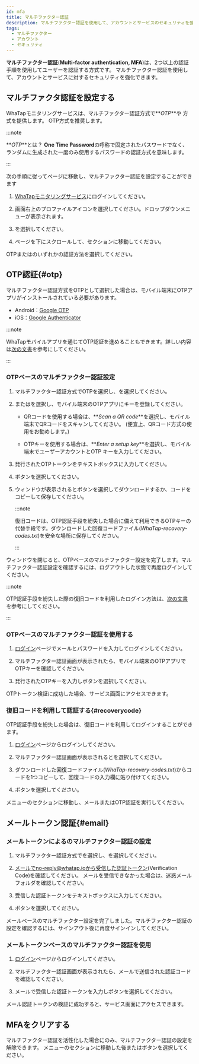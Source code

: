 ```yaml
---
id: mfa
title: マルチファクター認証
description: マルチファクター認証を使用して、アカウントとサービスのセキュリティを強化できます。
tags:
  - マルチファクター
  - アカウント
  - セキュリティ
---
```


**マルチファクター認証**(**Multi-factor authentication, MFA**)は、2つ以上の認証手順を使用してユーザーを認証する方式です。 マルチファクター認証を使用して、アカウントとサービスに対するセキュリティを強化できます。

## マルチファクタ認証を設定する

WhaTapモニタリングサービスは、マルチファクター認証方式で**_OTP_**や <Cmdname sid="email" className="uitext" />方式を提供します。 OTP方式を推奨します。

:::note

**_OTP_**とは？ **One Time Password**の呼称で固定されたパスワードでなく、ランダムに生成された一度のみ使用するパスワードの認証方式を意味します。

:::

次の手順に従って<Cmdname sid="MNU07360" className="uitext" />ページに移動し、マルチファクター認証を設定することができます

1. [WhaTapモニタリングサービス](https://service.whatap.io)にログインしてください。

2. 画面右上のプロファイルアイコンを選択してください。ドロップダウンメニューが表示されます。

3. <Cmdname sid="MNU07360" className="uitext" />を選択してください。

4. ページを下にスクロールして、<Cmdname sid="two_factor_auth" className="uitext" />セクションに移動してください。

   <ImgLang img='account-mfa-section.png' desc='マルチファクター認証' />

<Link to="#otp"><span class="uitext">OTP</span></Link>または<Link to="#email"><Cmdname sid="email" /></Link>のいずれかの認証方法を選択してください。

## OTP認証{#otp}

マルチファクター認証方式をOTPとして選択した場合は、モバイル端末にOTPアプリがインストールされている必要があります。

- Android：[Google OTP](https://play.google.com/store/apps/details?id=com.google.android.apps.authenticator2)
- iOS：[Google Authenticator](https://apps.apple.com/app/google-authenticator/id388497605)

:::note

WhaTapモバイルアプリを通じてOTP認証を進めることもできます。詳しい内容は[次の文書](../mobile-app#mobileotp)を参考にしてください。

:::

### OTPベースのマルチファクター認証設定

<ImgLang img='account-mfa-otp.png' desc='OTP 認証選択' />

1. マルチファクター認証方式で<span class="uitext">OTP</span>を選択し、<Cmdname sid="create_otp_key" className="uitext" />を選択してください。

2. <Cmdname sid="qr_code_url" className="uitext" />または<Cmdname sid="otp_key" className="uitext" />を選択し、モバイル端末のOTPアプリにキーを登録してください。

   - QRコードを使用する場合は、**_Scan a QR code_**を選択し、モバイル端末でQRコードをスキャンしてください。 (便宜上、QRコード方式の使用をお勧めします。)

   - OTPキーを使用する場合は、**_Enter a setup key_**を選択し、モバイル端末でユーザーアカウントとOTP キーを入力してください。

   <ImgLang img='account-mfa-google.png' desc='Google OTPアプリ' />

3. 発行されたOTPトークンを<Cmdname sid="BTN06501" className="uitext" />テキストボックスに入力してください。 

4. <Cmdname sid="validate_otp_token" className="uitext" />ボタンを選択してください。

5. <Cmdname sid="TTL07396" className="uitext" />ウィンドウが表示されると<Cmdname sid="BTN07544" className="uitext" />ボタンを選択してダウンロードするか、コードをコピーして保存してください。

   :::note

   復旧コードは、OTP認証手段を紛失した場合に備えて利用できるOTPキーの代替手段です。ダウンロードした回復コードファイル(_WhaTap-recovery-codes.txt_)を安全な場所に保存してください。

   :::

<Cmdname sid="TTL07396" className="uitext" />ウィンドウを閉じると、OTPベースのマルチファクター設定を完了します。マルチファクター認証設定を確認するには、ログアウトした状態で再度ログインしてください。

:::note

OTP認証手段を紛失した際の復旧コードを利用したログイン方法は、[次の文書](#recoverycode)を参考にしてください。

:::

### OTPベースのマルチファクター認証を使用する

1. [ログイン](https://service.whatap.io/account/login)ページでメールとパスワードを入力してログインしてください。

2. マルチファクター認証画面が表示されたら、モバイル端末のOTPアプリでOTPキーを確認してください。

3. 発行されたOTPキーを入力し<Cmdname sid="authentication" className="uitext" />ボタンを選択してください。

OTPトークン検証に成功した場合、サービス画面にアクセスできます。

### 復旧コードを利用して認証する{#recoverycode}

OTP認証手段を紛失した場合は、復旧コードを利用してログインすることができます。

1. [ログイン](https://service.whatap.io/account/login)ページからログインしてください。

2. マルチファクター認証画面が表示されると<Cmdname sid="BTN07393" className="uitext" />を選択してください。

   <ImgLang img='account-mfa-recovery.png' desc='復旧コード' />

3. ダウンロードした回復コードファイル(_WhaTap-recovery-codes.txt_)からコードを1つコピーして、回復コードの入力欄に貼り付けてください。

4. <Cmdname sid="authentication" className="uitext" />ボタンを選択してください。

<Cmdname sid="MNU07360" className="uitext" />メニューの<Cmdname sid="two_factor_auth" className="uitext" />セクションに移動し、メールまたはOTP認証を実行してください。

## メールトークン認証{#email}

### メールトークンによるのマルチファクター認証の設定

<ImgLang img='account-mfa-email.png' desc='メールトークン認証選択' />

1. マルチファクター認証方式で<Cmdname sid="email" className="uitext" />を選択し、<Cmdname sid="send_auth_token_mail" className="uitext" />を選択してください。

2. メールでno-reply@whatap.ioから受信した認証トークン(Verification Code)を確認してください。 メールを受信できなかった場合は、迷惑メールフォルダを確認してください。

3. 受信した認証トークンを<Cmdname sid="BTN06501" className="uitext" />テキストボックスに入力してください。 

4. <Cmdname sid="validate_email_token" className="uitext" />ボタンを選択してください。

メールベースのマルチファクター設定を完了しました。マルチファクター認証の設定を確認するには、サインアウト後に再度サインインしてください。

### メールトークンベースのマルチファクター認証を使用

1. [ログイン](https://service.whatap.io/account/login)ページからログインしてください。

2. マルチファクター認証画面が表示されたら、メールで送信された認証コードを確認してください。

3. メールで受信した認証トークンを入力し<Cmdname sid="authentication" className="uitext" />ボタンを選択してください。

メール認証トークンの検証に成功すると、サービス画面にアクセスできます。

## MFAをクリアする

<ImgLang img='account-mfa-disable.png' desc='MFAをクリアする' />

マルチファクター認証を活性化した場合にのみ、マルチファクター認証の設定を解除できます。<Link to="https://service.whatap.io/v2/account/management"><Cmdname sid="MNU07360" /></Link> メニューの<Cmdname sid="two_factor_auth" className="uitext" />セクションに移動した後<Cmdname sid="clear_otp_key" className="uitext" />または<Cmdname sid="clear_multi_factor" className="uitext" />ボタンを選択してください。
